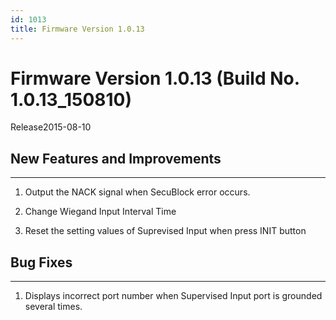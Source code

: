 ```yaml
---
id: 1013
title: Firmware Version 1.0.13
---
```


# Firmware Version 1.0.13 (Build No. 1.0.13_150810)

Release<Separator/>2015-08-10


## New Features and Improvements

---

1. Output the NACK signal when SecuBlock error occurs.

1. Change Wiegand Input Interval Time

1. Reset the setting values of Suprevised Input when press INIT button


## Bug Fixes

---

1. Displays incorrect port number when Supervised Input port is grounded several times.